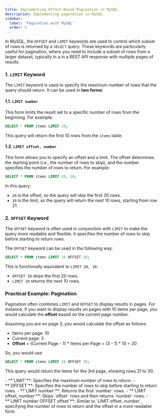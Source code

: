 ```yaml
---
title: Implementing Offset-Based Pagination in MySQL
description: Implementing pagination in MySQL.
sidebar:
  label: 'Pagination with MySQL'
  order: 5
---
```



In MySQL, the `OFFSET` and `LIMIT` keywords are used to control which subset of rows is returned by a `SELECT` query. These keywords are particularly useful for pagination, where you need to include a subset of rows from a larger dataset, typically in a in a REST API response with multiple pages of results. 

### 1. `LIMIT` Keyword

The `LIMIT` keyword is used to specify the maximum number of rows that the query should return. It can be used in **two forms**:

#### 1.1. `LIMIT number`

This form limits the result set to a specific number of rows from the beginning. For example:

```sql
SELECT * FROM items LIMIT 10;
```

This query will return the first 10 rows from the `items` table.

#### 1.2. `LIMIT offset, number`

This form allows you to specify an offset and a limit. The offset determines the starting point (i.e., the number of rows to skip), and the number specifies the number of rows to return. For example:

```sql
SELECT * FROM items LIMIT 20, 10;
```

In this query:
- `20` is the offset, so the query will skip the first 20 rows.
- `10` is the limit, so the query will return the next 10 rows, starting from row 21.

### 2. `OFFSET` Keyword

The `OFFSET` keyword is often used in conjunction with `LIMIT` to make the query more readable and flexible. It specifies the number of rows to skip before starting to return rows.

The `OFFSET` keyword can be used in the following way:

```sql
SELECT * FROM items LIMIT 10 OFFSET 20;
```

This is functionally equivalent to `LIMIT 20, 10`:

- `OFFSET 20` skips the first 20 rows.
- `LIMIT 10` returns the next 10 rows.

### Practical Example: Pagination

Pagination often combines `LIMIT` and `OFFSET` to display results in pages. For instance, if you want to display results on pages with 10 items per page, you would calculate the **offset** based on the current page number.

Assuming you are on page 3, you would calculate the offset as follows:

- Items per page: 10
- Current page: 3
- **Offset** = (Current Page - 1) * Items per Page = (3 - 1) * 10 = 20

So, you would use:

```sql
SELECT * FROM items LIMIT 10 OFFSET 20;
```

This query would return the items for the 3rd page, showing rows 21 to 30.

<Aside type="tip" title="Summary">
- **`LIMIT`**: Specifies the maximum number of rows to return.
- **`OFFSET`**: Specifies the number of rows to skip before starting to return rows.
- **`LIMIT number`**: Returns the first `number` rows.
- **`LIMIT offset, number`**: Skips `offset` rows and then returns `number` rows.
- **`LIMIT number OFFSET offset`**: Similar to `LIMIT offset, number`, specifying the number of rows to return and the offset in a more readable form.
</Aside>
